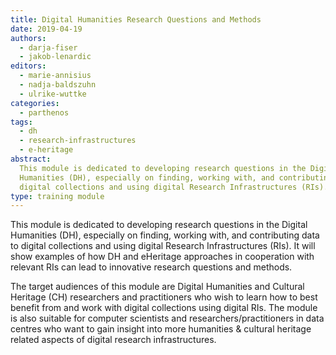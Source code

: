 ```yaml
---
title: Digital Humanities Research Questions and Methods
date: 2019-04-19
authors:
  - darja-fiser
  - jakob-lenardic
editors:
  - marie-annisius
  - nadja-baldszuhn
  - ulrike-wuttke
categories:
  - parthenos
tags:
  - dh
  - research-infrastructures
  - e-heritage
abstract:
  This module is dedicated to developing research questions in the Digital
  Humanities (DH), especially on finding, working with, and contributing data to
  digital collections and using digital Research Infrastructures (RIs).
type: training module
---
```


This module is dedicated to developing research questions in the Digital
Humanities (DH), especially on finding, working with, and contributing data to
digital collections and using digital Research Infrastructures (RIs). It will
show examples of how DH and eHeritage approaches in cooperation with relevant
RIs can lead to innovative research questions and methods.

The target audiences of this module are Digital Humanities and Cultural Heritage
(CH) researchers and practitioners who wish to learn how to best benefit from
and work with digital collections using digital RIs. The module is also suitable
for computer scientists and researchers/practitioners in data centres who want
to gain insight into more humanities & cultural heritage related aspects of
digital research infrastructures.

<CTA
  title="Interested in learning more?"
  subtitle="Check out Digital Humanities Research Questions and Methods on PARTHENOS"
  url="https://training.parthenos-project.eu/sample-page/digital-humanities-research-questions-and-methods/"
/>
